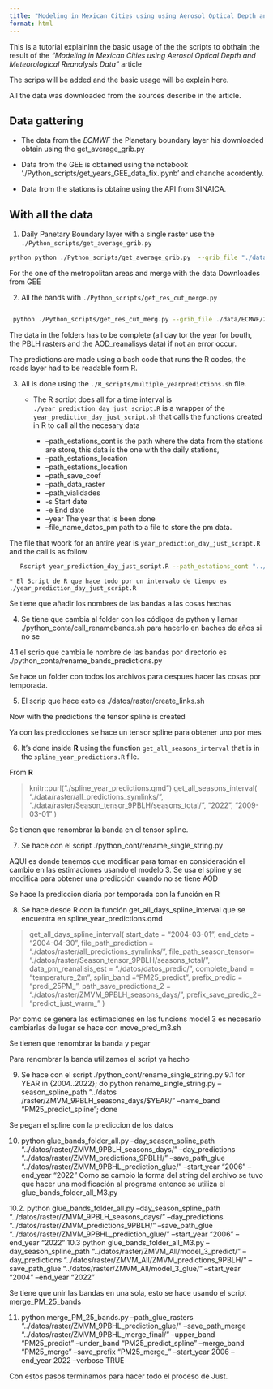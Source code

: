 ```yaml
---
title: "Modeling in Mexican Cities using using Aerosol Optical Depth and Meteorological Reanalysis Data"
format: html
---
```



This is a tutorial explaininn the basic usage of the the scripts to obthain the result of the *"Modeling in Mexican Cities using  Aerosol Optical Depth and Meteorological Reanalysis Data"* article 


The scrips will be added and the basic usage will be explain here. 


All the data was downloaded from the sources describe in the article. 



## Data gattering 
* The data from the *ECMWF* the Planetary boundary layer his downloaded obtain using the  get_average_grib.py

* Data from the GEE is obtained using the notebook './Python_scripts/get_years_GEE_data_fix.ipynb' and chanche acordently.

* Data from the stations is obtaine using the API from SINAICA. 






## With all the data 

1. Daily Panetary Boundary layer with a single raster use the `./Python_scripts/get_average_grib.py`

```bash
python python ./Python_scripts/get_average_grib.py  --grib_file "./data/ECMWF/2022_PBLH.grib" --path_dir_day_average './data/raster/ECMWF_rasters/2022/' --initial_day "2022-01-01" --final_day "2022-12-31"
```

For the one of the metropolitan areas and merge with the data Downloades from GEE

2. All the bands with  `./Python_scripts/get_res_cut_merge.py`

```bash

 python ./Python_scripts/get_res_cut_merg.py --grib_file ./data/ECMWF/2022_PBLH.grib  --path_dir_day_average ./data/raster/ECMWF_rasters/2022/ --path_dir_multy_band ./data/raster/AOD_REA_GEE/ZMVM/2022/ --path_dir_resample ./data/raster/middle_PBLH/resample/2022/ --path_dir_cut ./data/raster/middle_PBLH/cut/2022/  --path_dir_merge ./data/raster/middle_PBLH/all_bands/2022/ --file_metropolitan_polygon ./data/Zonas_metro/ZMVM.shp
```


::: {.callout-warning }
The data in the folders has to be complete (all day tor the year for bouth, the PBLH rasters and the AOD_reanalisys data) if not an error occur. 
:::

The predictions are made using a bash code that runs the R codes, the roads layer had to be readable form R. 





3.  All is done using the ` ./R_scripts/multiple_yearpredictions.sh` file. 

    * The R scrtipt does all for a time interval is `./year_prediction_day_just_script.R` is a wrapper of the `year_prediction_day_just_script.sh` that calls the functions created in R to call all the necesary data 

        * --path_estations_cont is the path where the data from the stations are store, this data is the one with the daily stations, 
        * --path_estations_location 
        * --path_estations_location
        * --path_save_coef
        * --path_data_raster
        * --path_vialidades
        * -s Start date
        * -e End date 
        * --year The year that is been done  
        * --file_name_datos_pm path to a file to store the pm data. 


The file that woork for an antire year is `year_prediction_day_just_script.R` and the call is as follow

```bash
   Rscript year_prediction_day_just_script.R --path_estations_cont "../data/R_data/BDA_exemp.Rda" --path_estations_location "../data/Estaciones/Coord_estaciones_SINAICA.xlsx" --path_save_predictions "../data/raster/ZMVM_predictions/2022/" --prefix_save "predi_25PM_" --path_save_coef "../data/coefficient_models/" --path_data_raster "../data/raster/AOD_REA_GEE/ZMVM/2022/" --path_vialidades "../data/Vialidades/ZMVM/all_vialidades_2.tif" -s "2022-01-01" -e "2022-12-31" --year 2022 --zona_metro "ZMVM" --file_name_datos_pm "../data/data_station_obtained/pm_data_2022.rda"
```


    * El Script de R que hace todo por un intervalo de tiempo es ./year_prediction_day_just_script.R

Se tiene que añadir los nombres de las bandas a las cosas hechas

4. Se tiene que cambia al folder con los códigos de python y llamar ./python_conta/call_renamebands.sh para hacerlo en baches de años si no se 

4.1 el scrip que cambia le nombre de las bandas por directorio es  ./python_conta/rename_bands_predictions.py

 Se hace un folder con todos los archivos para despues hacer las cosas por temporada.


5. El scrip que hace esto es ./datos/raster/create_links.sh


Now with the predictions the tensor spline is created

Ya con las predicciones se hace un tensor spline para obtener uno por mes

6. It's done inside **R** using the function `get_all_seasons_interval` that is in the `spline_year_predictions.R` file. 


From **R**

> knitr::purl("./spline_year_predictions.qmd")
>get_all_seasons_interval(
    "./data/raster/all_predictions_symlinks/",
    "./data/raster/Season_tensor_9PBLH/seasons_total/",
    "2022",
    "2009-03-01"
    )

 Se tienen que renombrar la banda en el tensor spline.

7. Se hace con el script ./python_cont/rename_single_string.py



AQUI es donde tenemos que modificar para tomar en consideración el cambio en las estimaciones usando el modelo 3.  Se usa el spline y se modifica para obtener una predicción 
cuando no se tiene AOD 

Se hace la prediccion diaria por temporada con la función en R

8. Se hace desde R con la función  get_all_days_spline_interval que se encuentra en spline_year_predictions.qmd



> get_all_days_spline_interval(
    start_date  = "2004-03-01",
    end_date = "2004-04-30", 
    file_path_prediction =  "./datos/raster/all_predictions_symlinks/",
    file_path_season_tensor= "./datos/raster/Season_tensor_9PBLH/seasons_total/",
    data_pm_reanalisis_est = "./datos/datos_predic/", 
    complete_band =  "temperature_2m",
    splin_band ="PM25_predict",
    prefix_predic = "predi_25PM_",
    path_save_predictions_2 = "./datos/raster/ZMVM_9PBLH_seasons_days/",
    prefix_save_predic_2= "predict_just_warm_"
)

Por como se genera las estimaciones en las funcions model 3 es necesario cambiarlas de lugar  se hace con move_pred_m3.sh


Se tienen que renombrar la banda y pegar

Para renombrar la banda utilizamos el script ya hecho 

9. Se hace con el script ./python_cont/rename_single_string.py
9.1 for YEAR in {2004..2022}; do  python rename_single_string.py --season_spline_path "../datos
/raster/ZMVM_9PBLH_seasons_days/$YEAR/" --name_band "PM25_predict_spline"; done


Se pegan el spline con la prediccion de los datos


10.  python glue_bands_folder_all.py  --day_season_spline_path "../datos/raster/ZMVM_9PBLH_seasons_days/" --day_predictions  "../datos/raster/ZMVM_predictions_9PBLH/" --save_path_glue "../datos/raster/ZMVM_9PBHL_prediction_glue/" --start_year "2006" --end_year "2022"
Como se cambio la forma del string del archivo se tuvo que hacer una modificación al programa entonce se utiliza el glue_bands_folder_all_M3.py

10.2.  python glue_bands_folder_all.py  --day_season_spline_path "../datos/raster/ZMVM_9PBLH_seasons_days/" --day_predictions  "../datos/raster/ZMVM_predictions_9PBLH/" --save_path_glue "../datos/raster/ZMVM_9PBHL_prediction_glue/" --start_year "2006" --end_year "2022"
10.3  python glue_bands_folder_all_M3.py  --day_season_spline_path "../datos/raster/ZMVM_All/model_3_predict/" --day_predictions  "../datos/raster/ZMVM_All/ZMVM_predictions_9PBLH/" --save_path_glue "../datos/raster/ZMVM_All/model_3_glue/" --start_year "2004" --end_year "2022"


Se tiene que unir las bandas en una sola, esto se hace usando el script merge_PM_25_bands

11. python merge_PM_25_bands.py --path_glue_rasters "../datos/raster/ZMVM_9PBHL_prediction_glue/" --save_path_merge "../datos/raster/ZMVM_9PBHL_merge_final/" --upper_band "PM25_predict" --under_band "PM25_predict_spline" --merge_band "PM25_merge" --save_prefix "PM25_merge_" --start_year 2006 --end_year 2022 --verbose TRUE



Con estos pasos terminamos para hacer todo el proceso de Just. 

